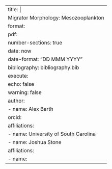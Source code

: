 ---
title: |
  Migrator Morphology: Mesozooplankton 
format:
  pdf:
   number-sections: true
date: now
date-format: "DD MMM YYYY"
bibliography: bibliography.bib
execute:
  echo: false
  warning: false
author:
  - name: Alex Barth
    orcid: 
    affiliations:
      - name: University of South Carolina
  - name: Joshua Stone
    affiliations:
      - name: 
---